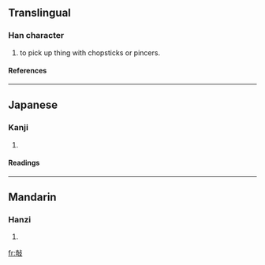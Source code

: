==Translingual==
===Han character===
{{Han char|rn=66|rad=攴|as=08|sn=12|four=4164<sub>7</sub>|canj=大口卜水 (KRYE)}}
# to pick up thing with chopsticks or pincers.
====References====
{{Han ref|kx=0473.150|dkj=13283|dj=0826.150|hdz=21464.040|uh=6567|ud=25959|bh=D973|bd=55667}}
----
==Japanese==
===Kanji===
{{ja-kanji|grade=|rs=攴08}}
# {{defn|Japanese}} 
====Readings====
{{ja-readings|on=[[き]] (ki)|kun=[[はさむ]] (hasamu), [[そばだてる]] (sobadateru)}}
----
==Mandarin==
===Hanzi===
{{cmn-hanzi|pin=[[jiǎo]] (jiao3), [[qǐ]] (qi3)|wg=chiao<sup>3</sup>, ch'i<sup>3</sup>}}
# {{defn|Mandarin}}

[[fr:敧]]